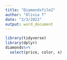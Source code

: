 ```yaml
---
title: "Diamondsfile2"
author: "Olivia T"
date: "3/3/2022"
output: word_document
---
```


```r

library(tidyverse)
library(dplyr)
diamonds%>%
  select(price, color, x)

```
